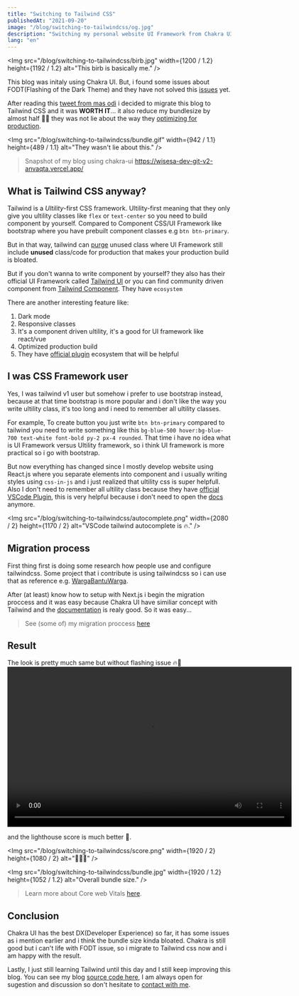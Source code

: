 ```yaml
---
title: "Switching to Tailwind CSS"
publishedAt: "2021-09-20"
image: "/blog/switching-to-tailwindcss/og.jpg"
description: "Switching my personal website UI Framework from Chakra UI to Tailwind CSS"
lang: "en"
---
```


<Img
  src="/blog/switching-to-tailwindcss/birb.jpg"
  width={1200 / 1.2}
  height={1192 / 1.2}
  alt="This birb is basically me."
/>


This blog was initaly using Chakra UI. But, i found some issues about FODT(Flashing of the Dark Theme) and they have not solved this [issues](https://chakra-ui.com/docs/features/color-mode#color-mode-flash-issue) yet.

After reading this [tweet from mas odi](https://twitter.com/mathdroid/status/1425753266596368390) i decided to migrate this blog to Tailwind CSS and it was **WORTH IT**... it also reduce my bundlesize by almost half 🤯🤯 they was not lie about the way they [optimizing for production](https://tailwindcss.com/docs/optimizing-for-production).

<Img
  src="/blog/switching-to-tailwindcss/bundle.gif"
  width={942 / 1.1}
  height={489 / 1.1}
  alt="They wasn't lie about this."
/>

> Snapshot of my blog using chakra-ui 
> https://wisesa-dev-git-v2-anvaqta.vercel.app/

## What is Tailwind CSS anyway?

Tailwind is a *Ultility*-first CSS framework. Ultility-first meaning that they only give you ultility classes like `flex` or `text-center` so you need to build component by yourself. Compared to Component CSS/UI Framework like bootstrap where you have prebuilt component classes e.g `btn btn-primary`.

But in that way, tailwind can [purge](https://tailwindcss.com/docs/optimizing-for-production) unused class where UI Framework still include **unused** class/code for production that makes your production build is bloated.

But if you don't wanna to write component by yourself? they also has their official UI Framework called [Tailwind UI](https://tailwindui.com/) or you can find community driven component from [Tailwind Component](https://tailwindcomponents.com/). They have `ecosystem`

There are another interesting feature like:

1. Dark mode
2. Responsive classes
3. It's a component driven ultility, it's a good for UI framework like react/vue
4. Optimized production build
5. They have [official plugin](https://tailwindcss.com/docs/plugins) ecosystem that will be helpful

## I was CSS Framework user

Yes, I was tailwind v1 user but somehow i prefer to use bootstrap instead, because at that time bootstrap is more popular and i don't like the way you write ultility class, it's too long and i need to remember all ultility classes. 

For example, To create button you just write `btn btn-primary` compared to tailwind you need to write something like this `bg-blue-500 hover:bg-blue-700 text-white font-bold py-2 px-4 rounded`. That time i have no idea what is UI Framework versus Ultility framework, so i think UI framework is more practical so i go with bootstrap.

But now everything has changed since I mostly develop website using React.js where you separate elements into component and i usually writing styles using `css-in-js` and i just realized that ultility css is super helpfull. Also I don't need to remember all ultility class because they have [official VSCode Plugin](https://github.com/tailwindlabs/tailwindcss-intellisense), this is very helpful because i don't need to open the [docs](https://tailwindcss.com/docs) anymore.

<Img
  src="/blog/switching-to-tailwindcss/autocomplete.png"
  width={2080 / 2}
  height={1170 / 2}
  alt="VSCode tailwind autocomplete is 🔥."
/>

## Migration process

First thing first is doing some research how people use and configure tailwindcss. Some project that i contribute is using tailwindcss so i can use that as reference e.g. [WargaBantuWarga](https://github.com/kawalcovid19/wargabantuwarga.com).

After (at least) know how to setup with Next.js i begin the migration proccess and it was easy because Chakra UI have similiar concept with Tailwind and the [documentation](https://tailwindcss.com/docs) is realy good. So it was easy...

> See (some of) my migration proccess [here](https://github.com/kelilipan/wisesa.dev/pull/27) 

## Result

The look is pretty much same but without flashing issue 🔥🤯
<video width="640" height="360" controls>
  <source src="/blog/switching-to-tailwindcss/result.mp4" type="video/mp4" />
</video>

and the lighthouse score is much better 🚀.

<Img
  src="/blog/switching-to-tailwindcss/score.png"
  width={1920 / 2}
  height={1080 / 2}
  alt="🚀🚀🚀"
/>


<Img
  src="/blog/switching-to-tailwindcss/bundle.jpg"
  width={1920 / 1.2}
  height={1052 / 1.2}
  alt="Overall bundle size."
/>

> Learn more about Core web Vitals [here](https://www.instagram.com/p/CT3rDYnvhkP/). 


## Conclusion

Chakra UI has the best DX(Developer Experience) so far, it has some issues as i mention earlier and i think the bundle size kinda bloated. Chakra is still good but i can't life with FODT issue, so i migrate to Tailwind css now and i am happy with the result.

Lastly, I just still learning Tailwind until this day and I still keep improving this blog. You can see my blog [source code here](https://github.com/kelilipan/wisesa.dev), I am always open for sugestion and discussion so don't hesitate to [contact with me](/about#contact).
